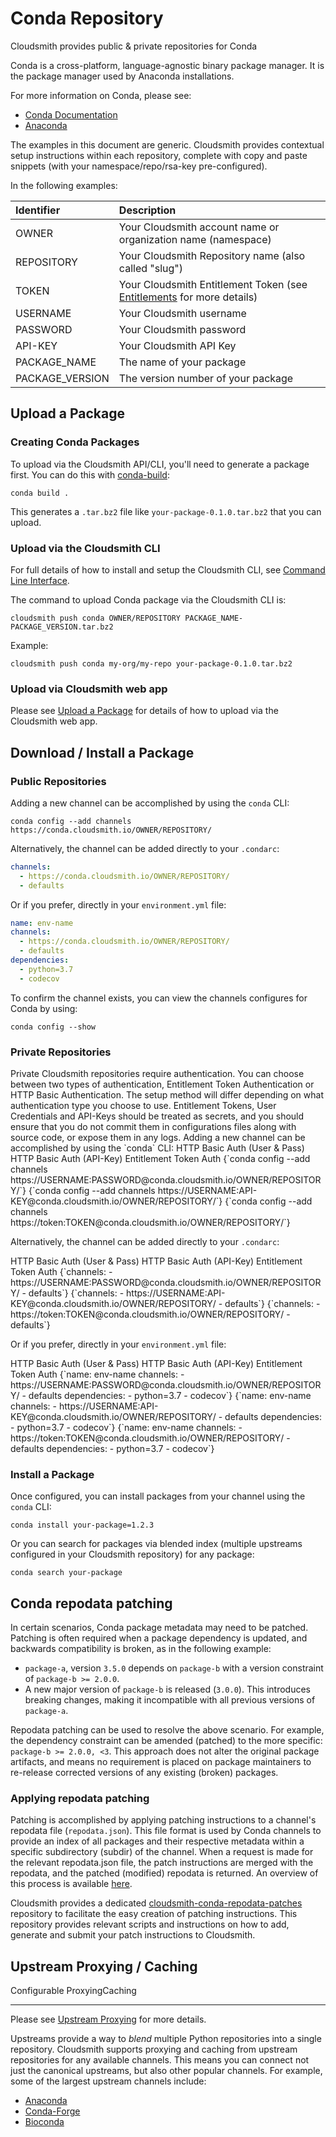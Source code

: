 

# Conda Repository

Cloudsmith provides public & private repositories for Conda

Conda is a cross-platform, language-agnostic binary package manager. It is the package manager used by Anaconda installations. 

For more information on Conda, please see:

- [Conda Documentation](https://docs.conda.io/)
- [Anaconda](https://www.anaconda.com/)

<Note variant="note" headline="Contextual Documentation">
  The examples in this document are generic. Cloudsmith provides contextual setup instructions within each repository, complete with copy and paste snippets (with your namespace/repo/rsa-key pre-configured).
</Note>

In the following examples:

| Identifier      | Description                                                                               |
| :-------------- | :---------------------------------------------------------------------------------------- |
| OWNER           | Your Cloudsmith account name or organization name (namespace)                             |
| REPOSITORY      | Your Cloudsmith Repository name (also called "slug")                                      |
| TOKEN           | Your Cloudsmith Entitlement Token (see [Entitlements](/software-distribution/entitlement-tokens) for more details) |
| USERNAME        | Your Cloudsmith username                                                                  |
| PASSWORD        | Your Cloudsmith password                                                                  |
| API-KEY         | Your Cloudsmith API Key                                                                   |
| PACKAGE_NAME    | The name of your package                                                                  |
| PACKAGE_VERSION | The version number of your package                                                        |

## Upload a Package

### Creating Conda Packages

To upload via the Cloudsmith API/CLI, you'll need to generate a package first. You can do this with [conda-build](https://docs.conda.io/projects/conda-build/en/latest/index.html):

```
conda build .
```

This generates a `.tar.bz2` file like `your-package-0.1.0.tar.bz2` that you can upload.

### Upload via the Cloudsmith CLI

For full details of how to install and setup the Cloudsmith CLI, see [Command Line Interface](/developer-tools/cli).

The command to upload Conda package via the Cloudsmith CLI is: 

```shell
cloudsmith push conda OWNER/REPOSITORY PACKAGE_NAME-PACKAGE_VERSION.tar.bz2
```

Example:

```shell
cloudsmith push conda my-org/my-repo your-package-0.1.0.tar.bz2
```

### Upload via Cloudsmith web app

Please see [Upload a Package](/artifact-management/package-upload) for details of how to upload via the Cloudsmith web app.

## Download / Install a Package

### Public Repositories

Adding a new channel can be accomplished by using the `conda` CLI:

```shell
conda config --add channels https://conda.cloudsmith.io/OWNER/REPOSITORY/
```

Alternatively, the channel can be added directly to your `.condarc`:

```yaml
channels:
  - https://conda.cloudsmith.io/OWNER/REPOSITORY/
  - defaults
```

Or if you prefer, directly in your `environment.yml` file:

```yaml
name: env-name
channels:
  - https://conda.cloudsmith.io/OWNER/REPOSITORY/
  - defaults
dependencies:
  - python=3.7
  - codecov
```

To confirm the channel exists, you can view the channels configures for Conda by using:

```shell
conda config --show
```

### Private Repositories

<Note variant="note" headline="Private Repositories">
Private Cloudsmith repositories require authentication.  You can choose between two types of authentication, Entitlement Token Authentication or HTTP Basic Authentication. 
The setup method will differ depending on what authentication type you choose to use.
</Note>

<Note variant="warning" headline="Warning">
Entitlement Tokens, User Credentials and API-Keys should be treated as secrets, and you should ensure that you do not commit them in configurations files along with source code, or expose them in any logs.
</Note>
Adding a new channel can be accomplished by using the `conda` CLI:

<Tabs defaultValue="auth1">
  <TabsList>
    <TabsTrigger value="auth1">HTTP Basic Auth (User & Pass)</TabsTrigger>
    <TabsTrigger value="auth2">HTTP Basic Auth (API-Key)</TabsTrigger>
    <TabsTrigger value="auth3">Entitlement Token Auth</TabsTrigger>
  </TabsList>
  <TabsContent value="auth1">
    <CodeBlock lang="shell" header={true}>
      {`conda config --add channels https://USERNAME:PASSWORD@conda.cloudsmith.io/OWNER/REPOSITORY/`}
    </CodeBlock>
  </TabsContent>
  <TabsContent value="auth2">
    <CodeBlock lang="shell" header={true}>
      {`conda config --add channels https://USERNAME:API-KEY@conda.cloudsmith.io/OWNER/REPOSITORY/`}
    </CodeBlock>
  </TabsContent>
  <TabsContent value="auth3">
    <CodeBlock lang="shell" header={true}>
      {`conda config --add channels https://token:TOKEN@conda.cloudsmith.io/OWNER/REPOSITORY/`}
    </CodeBlock>
  </TabsContent>
</Tabs>

Alternatively, the channel can be added directly to your `.condarc`:

<Tabs defaultValue="auth1">
  <TabsList>
    <TabsTrigger value="auth1">HTTP Basic Auth (User & Pass)</TabsTrigger>
    <TabsTrigger value="auth2">HTTP Basic Auth (API-Key)</TabsTrigger>
    <TabsTrigger value="auth3">Entitlement Token Auth</TabsTrigger>
  </TabsList>
  <TabsContent value="auth1">
    <CodeBlock lang="yaml" header={true}>
      {`channels:
  - https://USERNAME:PASSWORD@conda.cloudsmith.io/OWNER/REPOSITORY/
  - defaults`}
    </CodeBlock>
  </TabsContent>
  <TabsContent value="auth2">
    <CodeBlock lang="yaml" header={true}>
      {`channels:
  - https://USERNAME:API-KEY@conda.cloudsmith.io/OWNER/REPOSITORY/
  - defaults`}
    </CodeBlock>
  </TabsContent>
  <TabsContent value="auth3">
    <CodeBlock lang="yaml" header={true}>
      {`channels:
  - https://token:TOKEN@conda.cloudsmith.io/OWNER/REPOSITORY/
  - defaults`}
    </CodeBlock>
  </TabsContent>
</Tabs>

Or if you prefer, directly in your `environment.yml` file:

<Tabs defaultValue="auth1">
  <TabsList>
    <TabsTrigger value="auth1">HTTP Basic Auth (User & Pass)</TabsTrigger>
    <TabsTrigger value="auth2">HTTP Basic Auth (API-Key)</TabsTrigger>
    <TabsTrigger value="auth3">Entitlement Token Auth</TabsTrigger>
  </TabsList>
  <TabsContent value="auth1">
    <CodeBlock lang="yaml" header={true}>
      {`name: env-name
channels:
  - https://USERNAME:PASSWORD@conda.cloudsmith.io/OWNER/REPOSITORY/
  - defaults
dependencies:
  - python=3.7
  - codecov`}
    </CodeBlock>
  </TabsContent>
  <TabsContent value="auth2">
    <CodeBlock lang="yaml" header={true}>
      {`name: env-name
channels:
  - https://USERNAME:API-KEY@conda.cloudsmith.io/OWNER/REPOSITORY/
  - defaults
dependencies:
  - python=3.7
  - codecov`}
    </CodeBlock>
  </TabsContent>
  <TabsContent value="auth3">
    <CodeBlock lang="yaml" header={true}>
      {`name: env-name
channels:
  - https://token:TOKEN@conda.cloudsmith.io/OWNER/REPOSITORY/
  - defaults
dependencies:
  - python=3.7
  - codecov`}
    </CodeBlock>
  </TabsContent>
</Tabs>

### Install a Package

Once configured, you can install packages from your channel using the `conda` CLI:

```shell
conda install your-package=1.2.3
```

Or you can search for packages via blended index (multiple upstreams configured in your Cloudsmith repository) for any package:

```shell
conda search your-package
```

## Conda repodata patching

In certain scenarios, Conda package metadata may need to be patched. Patching is often required when a package dependency is updated, and backwards compatibility is broken, as in the following example:

- `package-a`, version `3.5.0` depends on `package-b` with a version constraint of `package-b >= 2.0.0`.
- A new major version of `package-b` is released (`3.0.0`). This introduces breaking changes, making it incompatible with all previous versions of `package-a`.

Repodata patching can be used to resolve the above scenario. For example, the dependency constraint can be amended (patched) to the more specific: `package-b >= 2.0.0, <3`. This approach does not alter the original package artifacts, and means no requirement is placed on package maintainers to re-release corrected versions of any existing (broken) packages.

### Applying repodata patching

Patching is accomplished by applying patching instructions to a channel's repodata file (`repodata.json`). This file format is used by Conda channels to provide an index of all packages and their respective metadata within a specific subdirectory (subdir) of the channel. When a request is made for the relevant repodata.json file, the patch instructions are merged with the repodata, and the patched (modified) repodata is returned. An overview of this process is available [here](https://bioconda.github.io/developer/repodata_patching.html).

Cloudsmith provides a dedicated [cloudsmith-conda-repodata-patches](https://github.com/cloudsmith-io/cloudsmith-conda-repodata-patches) repository to facilitate the easy creation of patching instructions. This repository provides relevant scripts and instructions on how to add, generate and submit your patch instructions to Cloudsmith.

## Upstream Proxying / Caching

<Tag variant="dark-green" theme="legacy">Configurable Proxying</Tag><Tag variant="orange" theme="legacy">Caching</Tag>

---

Please see [Upstream Proxying](/repositories/upstreams) for more details.

Upstreams provide a way to _blend_ multiple Python repositories into a single repository. Cloudsmith supports proxying and caching from upstream repositories for any available channels. This means you can connect not just the canonical upstreams, but also other popular channels. For example, some of the largest upstream channels include:
- [Anaconda](https://repo.anaconda.com/pkgs/main)
- [Conda-Forge](https://conda.anaconda.org/conda-forge)
- [Bioconda](https://conda.anaconda.org/bioconda)
